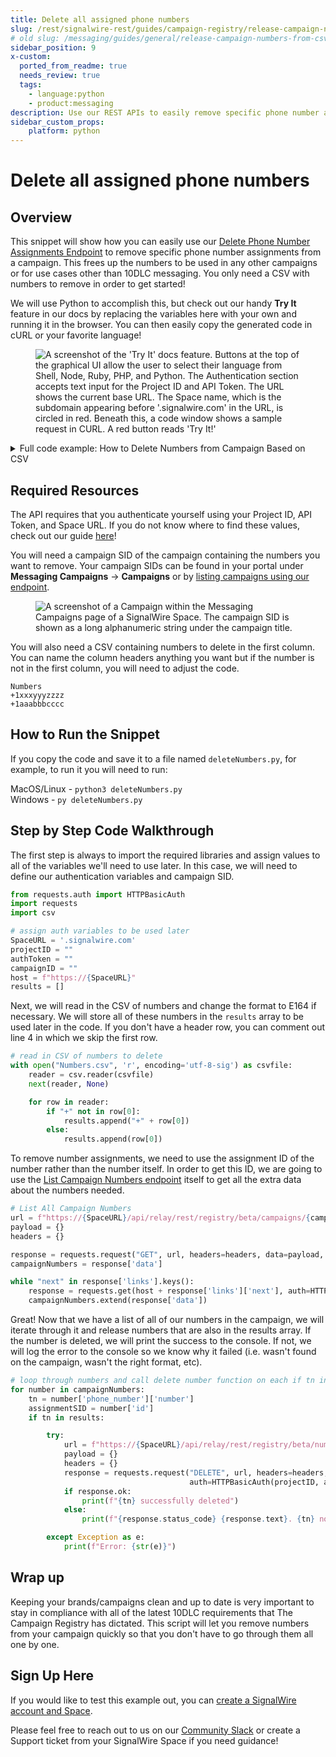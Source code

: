 ```yaml
---
title: Delete all assigned phone numbers
slug: /rest/signalwire-rest/guides/campaign-registry/release-campaign-numbers-from-csv
# old slug: /messaging/guides/general/release-campaign-numbers-from-csv
sidebar_position: 9
x-custom:
  ported_from_readme: true
  needs_review: true
  tags:
    - language:python
    - product:messaging
description: Use our REST APIs to easily remove specific phone number assignments from a campaign
sidebar_custom_props:
    platform: python
---
```


# Delete all assigned phone numbers

## Overview

This snippet will show how you can easily use our [Delete Phone Number Assignments Endpoint](/rest/signalwire-rest/endpoints/space/delete-number-assignment) to remove specific phone number assignments from a campaign. This frees up the numbers to be used in any other campaigns or for use cases other than 10DLC messaging. You only need a CSV with numbers to remove in order to get started!

We will use Python to accomplish this, but check out our handy **Try It** feature in our docs by replacing the variables here with your own and running it in the browser. You can then easily copy the generated code in cURL or your favorite language!

<figure>
  <img className="img-800" src={require("./6d1b4f7-a5d9dec-Screen_Shot_2022-03-14_at_2.24.18_PM.webP").default} alt="A screenshot of the 'Try It' docs feature. Buttons at the top of the graphical UI allow the user to select their language from Shell, Node, Ruby, PHP, and Python. The Authentication section accepts text input for the Project ID and API Token. The URL shows the current base URL. The Space name, which is the subdomain appearing before '.signalwire.com' in the URL, is circled in red. Beneath this, a code window shows a sample request in CURL. A red button reads 'Try It!' " />
</figure>


<details>
  <summary>Full code example: How to Delete Numbers from Campaign Based on CSV</summary>

```python
from requests.auth import HTTPBasicAuth
import requests
import csv

SpaceURL = '.signalwire.com'
projectID = ""
authToken = ""
campaignID = ""
host = f"https://{SpaceURL}"
results = []

with open("Numbers.csv", 'r', encoding='utf-8-sig') as csvfile:
    reader = csv.reader(csvfile)
    next(reader, None)

    for row in reader:
        if "+" not in row[0]:
            results.append("+" + row[0])
        else:
            results.append(row[0])

url = f"https://{SpaceURL}/api/relay/rest/registry/beta/campaigns/{campaignID}/numbers?page_size=1000"
payload = {}
headers = {}

response = requests.request("GET", url, headers=headers, data=payload, auth=HTTPBasicAuth(projectID, authToken)).json()
campaignNumbers = response['data']

while "next" in response['links'].keys():
    response = requests.get(host + response['links']['next'], auth=HTTPBasicAuth(projectID, authToken)).json()
    campaignNumbers.extend(response['data'])

for number in campaignNumbers:
    tn = number['phone_number']['number']
    assignmentSID = number['id']
    if tn in results:

        try:
            url = f"https://{SpaceURL}/api/relay/rest/registry/beta/numbers/{assignmentSID}"
            payload = {}
            headers = {}
            response = requests.request("DELETE", url, headers=headers, data=payload,
                                        auth=HTTPBasicAuth(projectID, authToken))
            if response.ok:
                print(f"{tn} successfully deleted")
            else:
                print(f"{response.status_code} {response.text}. {tn} not deleted.")

        except Exception as e:
            print(f"Error: {str(e)}")
```

</details>

Required Resources
------------------

The API requires that you authenticate yourself using your Project ID, API Token, and Space URL. If you do not know where to find these values, check out our guide [here](/platform/dashboard/getting-started/navigating-your-space#api)!

You will need a campaign SID of the campaign containing the numbers you want to remove. Your campaign SIDs can be found in your portal under **Messaging Campaigns** -> **Campaigns** or by [listing campaigns using our endpoint](/rest/signalwire-rest/endpoints/space/list-campaigns).

<figure>
  <img className="img-800" src={require("./77a7104-Screen_Shot_2022-06-21_at_12.45.04_PM.webP").default} alt="A screenshot of a Campaign within the Messaging Campaigns page of a SignalWire Space. The campaign SID is shown as a long alphanumeric string under the campaign title." />
</figure>

You will also need a CSV containing numbers to delete in the first column. You can name the column headers anything you want but if the number is not in the first column, you will need to adjust the code. 

```text Numbers.csv
Numbers
+1xxxyyyzzzz
+1aaabbbcccc
```

How to Run the Snippet
----------------------

If you copy the code and save it to a file named `deleteNumbers.py`, for example, to run it you will need to run:

MacOS/Linux - `python3 deleteNumbers.py`  
Windows - `py deleteNumbers.py`

Step by Step Code Walkthrough
-----------------------------

The first step is always to import the required libraries and assign values to all of the variables we'll need to use later. In this case, we will need to define our authentication variables and campaign SID. 

```python
from requests.auth import HTTPBasicAuth
import requests
import csv

# assign auth variables to be used later
SpaceURL = '.signalwire.com'
projectID = ""
authToken = ""
campaignID = ""
host = f"https://{SpaceURL}"
results = []
```

Next, we will read in the CSV of numbers and change the format to E164 if necessary. We will store all of these numbers in the `results` array to be used later in the code. If you don't have a header row, you can comment out line 4 in which we skip the first row.  

```python
# read in CSV of numbers to delete
with open("Numbers.csv", 'r', encoding='utf-8-sig') as csvfile:
    reader = csv.reader(csvfile)
    next(reader, None)

    for row in reader:
        if "+" not in row[0]:
            results.append("+" + row[0])
        else:
            results.append(row[0])
```

To remove number assignments, we need to use the assignment ID of the number rather than the number itself. In order to get this ID, we are going to use the [List Campaign Numbers endpoint](/rest/signalwire-rest/endpoints/space/list-number-assignments) itself to get all the extra data about the numbers needed.

```python
# List All Campaign Numbers
url = f"https://{SpaceURL}/api/relay/rest/registry/beta/campaigns/{campaignID}/numbers?page_size=1000"
payload = {}
headers = {}

response = requests.request("GET", url, headers=headers, data=payload, auth=HTTPBasicAuth(projectID, authToken)).json()
campaignNumbers = response['data']

while "next" in response['links'].keys():
    response = requests.get(host + response['links']['next'], auth=HTTPBasicAuth(projectID, authToken)).json()
    campaignNumbers.extend(response['data'])
```

Great! Now that we have a list of all of our numbers in the campaign, we will iterate through it and release numbers that are also in the results array. If the number is deleted, we will print the success to the console. If not, we will log the error to the console so we know why it failed (i.e. wasn't found on the campaign, wasn't the right format, etc). 

```python
# loop through numbers and call delete number function on each if tn in results
for number in campaignNumbers:
    tn = number['phone_number']['number']
    assignmentSID = number['id']
    if tn in results:

        try:
            url = f"https://{SpaceURL}/api/relay/rest/registry/beta/numbers/{assignmentSID}"
            payload = {}
            headers = {}
            response = requests.request("DELETE", url, headers=headers, data=payload,
                                        auth=HTTPBasicAuth(projectID, authToken))
            if response.ok:
                print(f"{tn} successfully deleted")
            else:
                print(f"{response.status_code} {response.text}. {tn} not deleted.")

        except Exception as e:
            print(f"Error: {str(e)}")
```

Wrap up
-------

Keeping your brands/campaigns clean and up to date is very important to stay in compliance with all of the latest 10DLC requirements that The Campaign Registry has dictated. This script will let you remove numbers from your campaign quickly so that you don't have to go through them all one by one.

Sign Up Here
------------

If you would like to test this example out, you can [create a SignalWire account and Space](https://m.signalwire.com/signups/new?s=1).

Please feel free to reach out to us on our [Community Slack](https://signalwire.community/) or create a Support ticket from your SignalWire Space if you need guidance!
